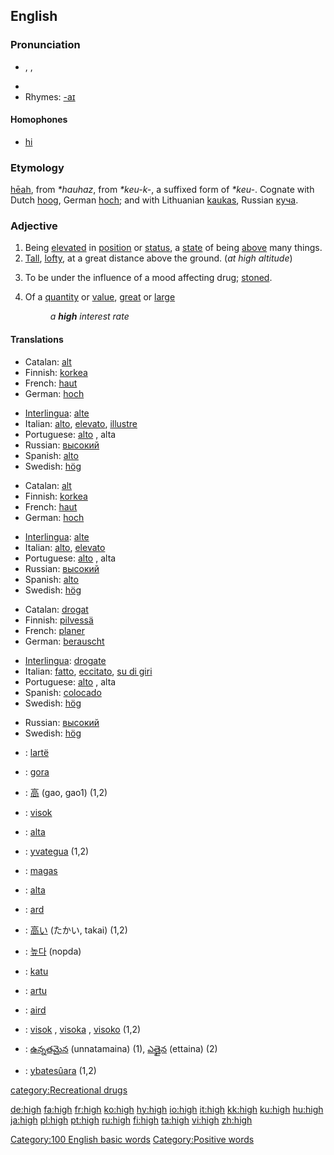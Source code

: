 ==English==
{{rank|herself|year|dear|296|high|above|received|read}}
===Pronunciation===
* {{AHD|hī}}, {{IPA|/haɪ/}}, {{SAMPA|/haI/}}
*{{audio|en-us-high.ogg|Audio (US)}}
* Rhymes: [[Rhymes:English:-aɪ|-aɪ]]

====Homophones====
*[[hi]]

===Etymology===
{{OE.}} [[heah|hēah]], from {{Ger.}} ''*hauhaz'', from {{IE.}} ''*keu-k-'', a suffixed form of ''*keu-''.  Cognate with Dutch [[hoog]], German [[hoch]]; and with Lithuanian [[kaukas]], Russian [[куча]].

===Adjective===
{{en-adj|higher|highest}}

# Being [[elevated]] in [[position]] or [[status]], a [[state]] of being [[above]] many things.
# [[Tall]], [[lofty]], at a great distance above the ground.  (''at high altitude'')
# {{slang}} To be under the influence of a mood affecting drug; [[stoned]].<!--wikisaurus?-->
# Of a [[quantity]] or [[value]], [[great]] or [[large]]
#:''a '''high''' interest rate''

====Translations====
{{trans-top|elevated}}
*Catalan: [[alt]]
*Finnish: [[korkea]] 
*French: [[haut]]
*German: [[hoch]] 
{{trans-mid}}
*[[Interlingua]]: [[alte]]
*Italian: [[alto]], [[elevato]], [[illustre]]
*Portuguese: [[alto]] {{m}}, alta {{f}}
*Russian: [[высокий]] {{m}}
*Spanish: [[alto]]
*Swedish: [[hög]]
{{trans-bottom}}

{{trans-top|tall, lofty}}
*Catalan: [[alt]]
*Finnish: [[korkea]] 
*French: [[haut]]
*German: [[hoch]] 
{{trans-mid}}
*[[Interlingua]]: [[alte]]
*Italian: [[alto]], [[elevato]]
*Portuguese: [[alto]] {{m}}, alta {{f}}
*Russian: [[высокий]] {{m}}
*Spanish: [[alto]]
*Swedish: [[hög]]
{{trans-bottom}}

{{trans-top|stoned}}
*Catalan: [[drogat]]
*Finnish: [[pilvessä]] 
*French: [[planer]] 
*German: [[berauscht]]
{{trans-mid}}
*[[Interlingua]]: [[drogate]]
*Italian: [[fatto]], [[eccitato]], [[su di giri]]
*Portuguese: [[alto]] {{m}}, alta {{f}}
*Spanish: [[colocado]]
*Swedish: [[hög]] 
{{trans-bottom}}

{{trans-top|great or large quantity}}
{{trans-mid}}
*Russian: [[высокий]] {{m}}
*Swedish: [[hög]]
{{trans-bottom}}

{{checktrans}}
{{trans-top}}
*{{ttbc|Albanian}}: [[lartë]]
*{{ttbc|Basque}}: [[gora]]
*{{ttbc|Chinese}}: [[高]] (gao, gao1) (1,2)
*{{ttbc|Croatian}}: [[visok]]
*{{ttbc|Esperanto}}: [[alta]]
*{{ttbc|Guaraní}}: [[yvategua]] (1,2)
*{{ttbc|Hungarian}}: [[magas]]
*{{ttbc|Ido}}: [[alta]]
*{{ttbc|Irish}}: [[ard]]
*{{ttbc|Japanese}}: [[高い]] (たかい, takai) (1,2)
{{trans-mid}}
*{{ttbc|Korean}}: [[높다]] (nopda) 
*{{ttbc|Pitjantjatjara}}: [[katu]]
*{{ttbc|Sardinian}}: [[artu]]
*{{ttbc|Scottish Gaelic}}: [[aird]]
*{{ttbc|Slovene}}: [[visok]] {{m}}, [[visoka]] {{f}}, [[visoko]] {{n}} (1,2)
*{{ttbc|Telugu}}: [[ఉన్నతమైన]] (unnatamaina) (1), [[ఎత్తైన]] (ettaina) (2)
*{{ttbc|Tupinambá}}: [[ybatesûara]] (1,2)
{{trans-bottom}}

[[category:Recreational drugs]]
[[Category:100 English basic words]]
[[Category:Positive words]]

[[de:high]]
[[fa:high]]
[[fr:high]]
[[ko:high]]
[[hy:high]]
[[io:high]]
[[it:high]]
[[kk:high]]
[[ku:high]]
[[hu:high]]
[[ja:high]]
[[pl:high]]
[[pt:high]]
[[ru:high]]
[[fi:high]]
[[ta:high]]
[[vi:high]]
[[zh:high]]